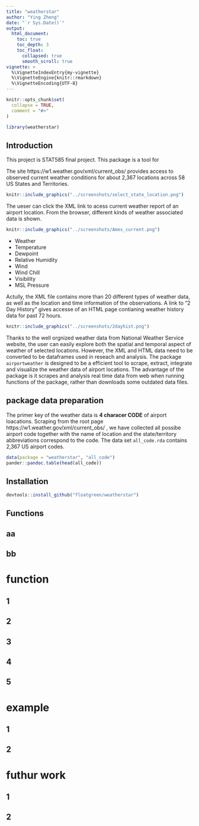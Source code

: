 ```yaml
---
title: "weatherstar"
author: "Ying Zheng"
date: "`r Sys.Date()`"
output: 
  html_document:
    toc: true
    toc_depth: 3
    toc_float:
      collapsed: true
      smooth_scroll: true
vignette: >
  %\VignetteIndexEntry{my-vignette}
  %\VignetteEngine{knitr::rmarkdown}
  %\VignetteEncoding{UTF-8}
---
```


```r
knitr::opts_chunk$set(
  collapse = TRUE,
  comment = "#>"
)
```

```r
library(weatherstar)
```



## Introduction

This project is STAT585 final project.
This package is a tool for 



The site  https://w1.weather.gov/xml/current_obs/ provides access to observed current weather conditions for about 2,367 locations across 58 US States and Territories. 


```r
knitr::include_graphics("../screenshots/select_state_location.png")
```

The ueser can click the XML link to acess current weather report of an airport location. From the browser, different kinds of weather associated data is shown.


```r
knitr::include_graphics("../screenshots/Ames_current.png")
```


- Weather 
- Temperature 
- Dewpoint 
- Relative Humidity 
- Wind 
- Wind Chill
- Visibility 
- MSL Pressure 

Actully, the XML file contains more than 20 different types of weather data, as well as the location and time information of the observations. A link to "2 Day History" gives accesse of an HTML page contianing weather history data for past 72 hours. 

```r
knitr::include_graphics("../screenshots/2dayhist.png")
```

Thanks to the well orgnized weather data from National Weather Service website, the user can easily explore both the spatial and temporal aspect of weather of selected locations. However, the XML and HTML data need to be converted to be dataframes used in reseach and analysis. The package `airportweather` is designed to be a efficient tool to scrape, extract, integrate and visualize the weather data of airport locations. The advantage of the package is it scrapes and analysis real time data from web when running functions of the package, rather than downloads some outdated data files.


## package data preparation

The primer key of the weather data  is **4 characer CODE** of airport loacations. Scraping from the root page https://w1.weather.gov/xml/current_obs/ , we have collected all possibe airport code together with the name of location and the state/territory abbreviations correspond to the code. The data set `all_code.rda` contains 2,367 US airport codes.

```r
data(package = "weatherstar", "all_code")
pander::pandoc.table(head(all_code))
```

## Installation

```r
devtools::install_github("floatgreen/weatherstar")
```


## Functions

### 












## aa

## bb


# function

## 1
## 2

## 3

## 4

## 5
# example 


## 1

## 2


# futhur work


## 1

## 2
